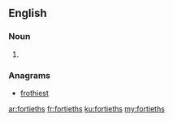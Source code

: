 ==English==

===Noun===
{{head|en|noun plural form}}

# {{plural of|fortieth|lang=en}}

===Anagrams===
* [[frothiest#English|frothiest]]

[[ar:fortieths]]
[[fr:fortieths]]
[[ku:fortieths]]
[[my:fortieths]]